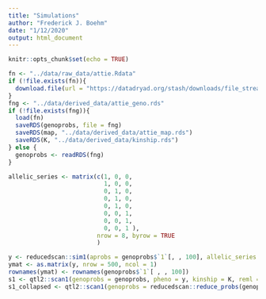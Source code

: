 ```yaml
---
title: "Simulations"
author: "Frederick J. Boehm"
date: "1/12/2020"
output: html_document
---
```


```r
knitr::opts_chunk$set(echo = TRUE)
```

```r
fn <- "../data/raw_data/attie.Rdata"
if (!file.exists(fn)){
  download.file(url = "https://datadryad.org/stash/downloads/file_stream/63306", destfile = fn)
}
fng <- "../data/derived_data/attie_geno.rds"
if (!file.exists(fng)){
  load(fn)
  saveRDS(genoprobs, file = fng)
  saveRDS(map, "../data/derived_data/attie_map.rds")
  saveRDS(K, "../data/derived_data/kinship.rds")
} else {
  genoprobs <- readRDS(fng)
}
```






```r
allelic_series <- matrix(c(1, 0, 0,
                           1, 0, 0,
                           0, 1, 0,
                           0, 1, 0,
                           0, 1, 0,
                           0, 0, 1,
                           0, 0, 1,
                           0, 0, 1 ),
                         nrow = 8, byrow = TRUE
                         )

y <- reducedscan::sim1(aprobs = genoprobs$`1`[, , 100], allelic_series = allelic_series, allelic_effects = 1:3 / 2, error_variance = 1)
ymat <- as.matrix(y, nrow = 500, ncol = 1)
rownames(ymat) <- rownames(genoprobs$`1`[ , , 100])
s1 <- qtl2::scan1(genoprobs = genoprobs, pheno = y, kinship = K, reml = TRUE)
s1_collapsed <- qtl2::scan1(genoprobs = reducedscan::reduce_probs(genoprobs, allelic_series = allelic_series), pheno = y, kinship = K, reml = TRUE)
```





